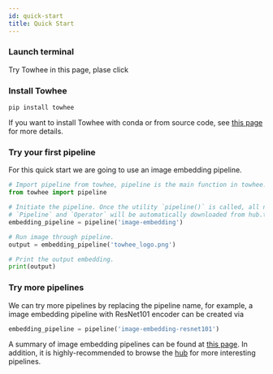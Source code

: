 ```yaml
---
id: quick-start
title: Quick Start
---
```



### Launch terminal

Try Towhee in this page, plase click
<KatacodaBtn />

### Install Towhee
```console
pip install towhee
```
If you want to install Towhee with conda or from source code, see [this page](get-started/install) for more details.

### Try your first pipeline

For this quick start we are going to use an image embedding pipeline. 

```python
# Import pipeline from towhee, pipeline is the main function in towhee.
from towhee import pipeline

# Initiate the pipeline. Once the utility `pipeline()` is called, all necessary 
# `Pipeline` and `Operator` will be automatically downloaded from hub.towhee.io.
embedding_pipeline = pipeline('image-embedding')

# Run image through pipeline.
output = embedding_pipeline('towhee_logo.png')

# Print the output embedding.
print(output)
```

### Try more pipelines

We can try more pipelines by replacing the pipeline name, for example, a image embedding pipeline with ResNet101 encoder can be created via
```python
embedding_pipeline = pipeline('image-embedding-resnet101')
```
A summary of image embedding pipelines can be found at [this page](pipelines/image-embedding).
In addition, it is highly-recommended to browse the [hub](https://hub.towhee.io/pipelines) for more interesting pipelines.